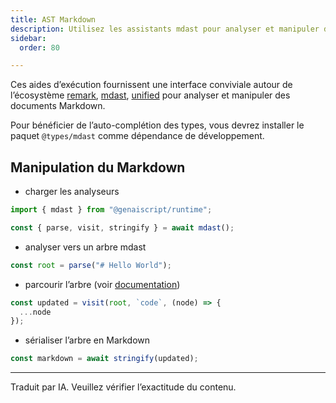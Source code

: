 ```yaml
---
title: AST Markdown
description: Utilisez les assistants mdast pour analyser et manipuler des documents Markdown
sidebar:
  order: 80

---
```



Ces aides d’exécution fournissent une interface conviviale autour de l’écosystème [remark](https://github.com/remarkjs/remark), [mdast](https://github.com/syntax-tree/mdast), [unified](https://github.com/syntax-tree/unist) pour analyser et manipuler des documents Markdown.

Pour bénéficier de l’auto-complétion des types, vous devrez installer le paquet `@types/mdast` comme dépendance de développement.

<PackageManagers pkg="@types/mdast" dev />

## Manipulation du Markdown

* charger les analyseurs

```typescript
import { mdast } from "@genaiscript/runtime";

const { parse, visit, stringify } = await mdast();
```

* analyser vers un arbre mdast

```typescript
const root = parse("# Hello World");
```

* parcourir l’arbre (voir [documentation](https://unifiedjs.com/learn/recipe/tree-traversal/pnp))

```typescript
const updated = visit(root, `code`, (node) => {
  ...node
});
```

* sérialiser l’arbre en Markdown

```typescript
const markdown = await stringify(updated);
```

<hr />

Traduit par IA. Veuillez vérifier l’exactitude du contenu.
